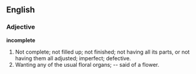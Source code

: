 ==English==

===Adjective===

'''incomplete'''

#Not complete; not filled up; not finished; not having all its parts, or not having them all adjusted; imperfect; defective.
#Wanting any of the usual floral organs; -- said of a flower.